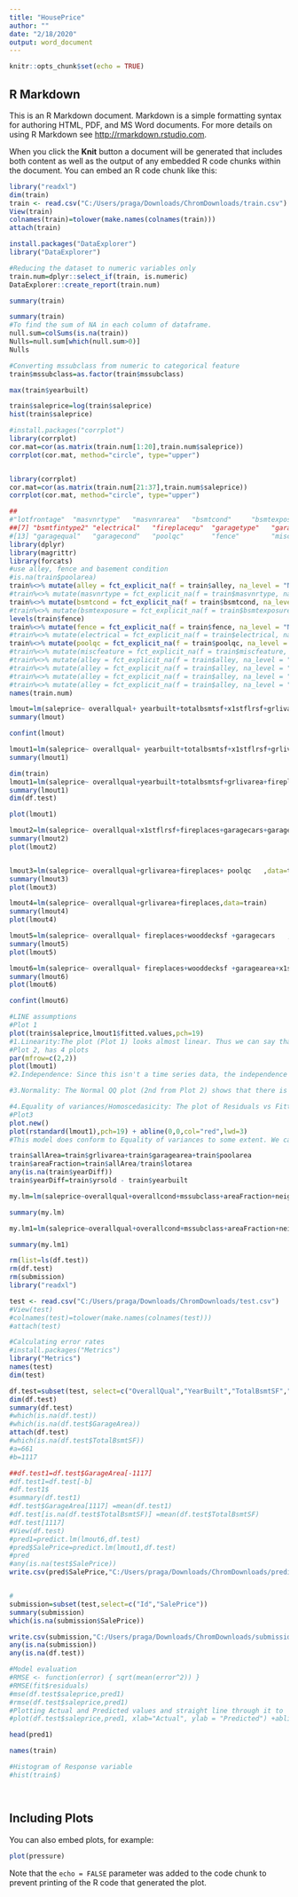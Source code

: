 ```yaml
---
title: "HousePrice"
author: ""
date: "2/18/2020"
output: word_document
---
```


```r
knitr::opts_chunk$set(echo = TRUE)
```

## R Markdown

This is an R Markdown document. Markdown is a simple formatting syntax for authoring HTML, PDF, and MS Word documents. For more details on using R Markdown see <http://rmarkdown.rstudio.com>.

When you click the **Knit** button a document will be generated that includes both content as well as the output of any embedded R code chunks within the document. You can embed an R code chunk like this:

```r
library("readxl")
dim(train)
train <- read.csv("C:/Users/praga/Downloads/ChromDownloads/train.csv")
View(train)
colnames(train)=tolower(make.names(colnames(train)))
attach(train)

install.packages("DataExplorer")
library("DataExplorer")
```
```r

#Reducing the dataset to numeric variables only
train.num=dplyr::select_if(train, is.numeric)
DataExplorer::create_report(train.num)
```





```r
summary(train)

```

```r
summary(train)
#To find the sum of NA in each column of dataframe.
null.sum=colSums(is.na(train))
Nulls=null.sum[which(null.sum>0)]
Nulls
```

```r
#Converting mssubclass from numeric to categorical feature
train$mssubclass=as.factor(train$mssubclass)   

```

```r
max(train$yearbuilt)
```



```r
train$saleprice=log(train$saleprice)
hist(train$saleprice)

```

```r

#install.packages("corrplot")
library(corrplot)
cor.mat=cor(as.matrix(train.num[1:20],train.num$saleprice))
corrplot(cor.mat, method="circle", type="upper")


library(corrplot)
cor.mat=cor(as.matrix(train.num[21:37],train.num$saleprice))
corrplot(cor.mat, method="circle", type="upper")
```

```r
##
#"lotfrontage"  "masvnrtype"   "masvnrarea"   "bsmtcond"     "bsmtexposure" "bsmtfintype1"
##[7] "bsmtfintype2" "electrical"   "fireplacequ"  "garagetype"   "garageyrblt"  "garagefinish"
#[13] "garagequal"   "garagecond"   "poolqc"       "fence"        "miscfeature" 
library(dplyr)
library(magrittr)
library(forcats)
#use alley, fence and basement condition
#is.na(train$poolarea)
train%<>% mutate(alley = fct_explicit_na(f = train$alley, na_level = "None"))
#train%<>% mutate(masvnrtype = fct_explicit_na(f = train$masvnrtype, na_level = "None"))
train%<>% mutate(bsmtcond = fct_explicit_na(f = train$bsmtcond, na_level = "None"))
#train%<>% mutate(bsmtexposure = fct_explicit_na(f = train$bsmtexposure, na_level = "None"))
levels(train$fence)
train%<>% mutate(fence = fct_explicit_na(f = train$fence, na_level = "None"))
#train%<>% mutate(electrical = fct_explicit_na(f = train$electrical, na_level ="None"))
train%<>% mutate(poolqc = fct_explicit_na(f = train$poolqc, na_level = "None"))
#train%<>% mutate(miscfeature = fct_explicit_na(f = train$miscfeature, na_level = "None"))
#train%<>% mutate(alley = fct_explicit_na(f = train$alley, na_level = "None"))
#train%<>% mutate(alley = fct_explicit_na(f = train$alley, na_level = "None"))
#train%<>% mutate(alley = fct_explicit_na(f = train$alley, na_level = "None"))
#train%<>% mutate(alley = fct_explicit_na(f = train$alley, na_level = "None"))
names(train.num)
```

```r
lmout=lm(saleprice~ overallqual+ yearbuilt+totalbsmtsf+x1stflrsf+grlivarea+fullbath+totrmsabvgrd+fireplaces+garagecars+garagearea+wooddecksf+openporchsf+alley+poolqc+fence,data=train)
summary(lmout)
```
```r
confint(lmout)
```



```r
lmout1=lm(saleprice~ overallqual+ yearbuilt+totalbsmtsf+x1stflrsf+grlivarea+fireplaces+garagecars+garagearea+wooddecksf+poolqc,data=train)
summary(lmout1)
```

```r
dim(train)
lmout1=lm(saleprice~ overallqual+yearbuilt+totalbsmtsf+grlivarea+fireplaces+wooddecksf,data=train)
summary(lmout1)
dim(df.test)
```
```r
plot(lmout1)
```


```r
lmout2=lm(saleprice~ overallqual+x1stflrsf+fireplaces+garagecars+garagearea+wooddecksf+poolqc,data=train)
summary(lmout2)
plot(lmout2)
```

```r
```


```r
lmout3=lm(saleprice~ overallqual+grlivarea+fireplaces+ poolqc   ,data=train)
summary(lmout3)
plot(lmout3)
```
```r
lmout4=lm(saleprice~ overallqual+grlivarea+fireplaces,data=train)
summary(lmout4)
plot(lmout4)
```

```r
lmout5=lm(saleprice~ overallqual+ fireplaces+wooddecksf +garagecars   ,data=train)
summary(lmout5)
plot(lmout5)
```

```r
lmout6=lm(saleprice~ overallqual+ fireplaces+wooddecksf +garagearea+x1stflrsf,data=train)
summary(lmout6)
plot(lmout6)
```

```r
confint(lmout6)
```
```r
#LINE assumptions
#Plot 1
plot(train$saleprice,lmout1$fitted.values,pch=19)
#1.Linearity:The plot (Plot 1) looks almost linear. Thus we can say that the model conforms to the assumptions of linearity.
#Plot 2, has 4 plots
par(mfrow=c(2,2))
plot(lmout1)
#2.Independence: Since this isn't a time series data, the independence doesn't come into picture.

#3.Normality: The Normal QQ plot (2nd from Plot 2) shows that there is a pattern. At the mid values, the data points are conforming to the normality line. At the extremes, the data points are dispersed. The regression model is not violating the normality assumption too much.

#4.Equality of variances/Homoscedasicity: The plot of Residuals vs Fitted values (1st and 3rd from plot2) show that as the fitted values along x increase, the residuals decrease and then increase a bit. This pattern is indicated by red line on the plot.This shows that the model conforms to the assumptions of Homoscedasticity of residuals.Almost equal variance below and above the horizontal line can be seen. 
#Plot3
plot.new()
plot(rstandard(lmout1),pch=19) + abline(0,0,col="red",lwd=3)
#This model does conform to Equality of variances to some extent. We can see from the plot (Plot 3) that we have data points above the linear line at the extreme left and a few below it.
```



```r
train$allArea=train$grlivarea+train$garagearea+train$poolarea      
train$areaFraction=train$allArea/train$lotarea
any(is.na(train$yearDiff))
train$yearDiff=train$yrsold - train$yearbuilt

my.lm=lm(saleprice~overallqual+overallcond+mssubclass+areaFraction+neighborhood+mszoning+housestyle+log(yearbuilt)+heating+neighborhood+foundation+bsmtqual+kitchenqual,data=train)

summary(my.lm)

```

```r
my.lm1=lm(saleprice~overallqual+overallcond+mssubclass+areaFraction+neighborhood+mszoning+housestyle+yearbuilt+heating+neighborhood+foundation+bsmtqual+kitchenqual,data=train)

summary(my.lm1)
```



```r
rm(list=ls(df.test))
rm(df.test)
rm(submission)
library("readxl")

test <- read.csv("C:/Users/praga/Downloads/ChromDownloads/test.csv")
#View(test)
#colnames(test)=tolower(make.names(colnames(test)))
#attach(test)
```



```r


#Calculating error rates
#install.packages("Metrics")
library("Metrics")
names(test)
dim(test)

df.test=subset(test, select=c("OverallQual","YearBuilt","TotalBsmtSF","GrLivArea","Fireplaces","WoodDeckSF","GarageArea"))
dim(df.test)
summary(df.test)
#which(is.na(df.test))
#which(is.na(df.test$GarageArea))
attach(df.test)
#which(is.na(df.test$TotalBsmtSF))
#a=661
#b=1117

##df.test1=df.test$GarageArea[-1117]
#df.test1=df.test[-b]
#df.test1$
#summary(df.test1)
#df.test$GarageArea[1117] =mean(df.test1)
#df.test[is.na(df.test$TotalBsmtSF)] =mean(df.test$TotalBsmtSF)
#df.test[1117]
#View(df.test)
#pred1=predict.lm(lmout6,df.test)
#pred$SalePrice=predict.lm(lmout1,df.test) 
#pred
#any(is.na(test$SalePrice))
write.csv(pred$SalePrice,"C:/Users/praga/Downloads/ChromDownloads/predictions.csv",row.names = FALSE)


# 
submission=subset(test,select=c("Id","SalePrice"))
summary(submission)
which(is.na(submission$SalePrice))

write.csv(submission,"C:/Users/praga/Downloads/ChromDownloads/submission.csv",row.names = FALSE)
any(is.na(submission))
any(is.na(df.test))

#Model evaluation
#RMSE <- function(error) { sqrt(mean(error^2)) }
#RMSE(fit$residuals)
#mse(df.test$saleprice,pred1)
#rmse(df.test$saleprice,pred1)
#Plotting Actual and Predicted values and straight line through it to 
#plot(df.test$saleprice,pred1, xlab="Actual", ylab = "Predicted") +abline(0,1,col="red")

```

```r
head(pred1)

```

```r
names(train)

#Histogram of Response variable
#hist(train$)
```


```r
```


```r
```

## Including Plots

You can also embed plots, for example:

```r
plot(pressure)
```

Note that the `echo = FALSE` parameter was added to the code chunk to prevent printing of the R code that generated the plot.
